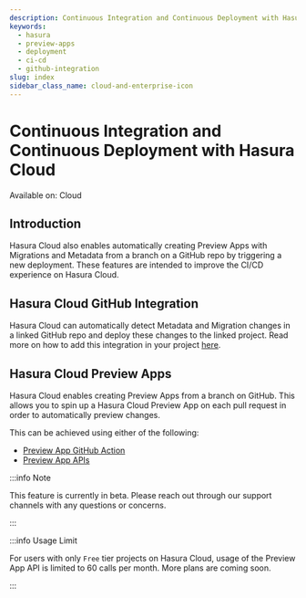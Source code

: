```yaml
---
description: Continuous Integration and Continuous Deployment with Hasura Cloud
keywords:
  - hasura
  - preview-apps
  - deployment
  - ci-cd
  - github-integration
slug: index
sidebar_class_name: cloud-and-enterprise-icon
---
```



# Continuous Integration and Continuous Deployment with Hasura Cloud

<div className="badge badge--primary heading-badge">Available on: Cloud</div>

## Introduction

Hasura Cloud also enables automatically creating Preview Apps with Migrations and Metadata from a branch on a GitHub
repo by triggering a new deployment. These features are intended to improve the CI/CD experience on Hasura Cloud.

## Hasura Cloud GitHub Integration

Hasura Cloud can automatically detect Metadata and Migration changes in a linked GitHub repo and deploy these changes to
the linked project. Read more on how to add this integration in your project
[here](/deployment/hasura-cloud/ci-cd/github-integration.mdx).

## Hasura Cloud Preview Apps

Hasura Cloud enables creating Preview Apps from a branch on GitHub. This allows you to spin up a Hasura Cloud Preview
App on each pull request in order to automatically preview changes.

This can be achieved using either of the following:

- [Preview App GitHub Action](/deployment/hasura-cloud/ci-cd/preview-apps.mdx#preview-apps-github-action)
- [Preview App APIs](/deployment/hasura-cloud/ci-cd/preview-apps.mdx#preview-apps-api)

:::info Note

This feature is currently in beta. Please reach out through our support channels with any questions or concerns.

:::

:::info Usage Limit

For users with only `Free` tier projects on Hasura Cloud, usage of the Preview App API is limited to 60 calls per month.
More plans are coming soon.

:::
